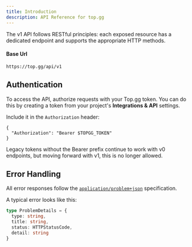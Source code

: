 ```yaml
---
title: Introduction
description: API Reference for top.gg
---
```


The v1 API follows RESTful principles: each exposed resource has a dedicated endpoint and supports the appropriate HTTP methods.

#### Base Url

```
https://top.gg/api/v1
```

## Authentication

To access the API, authorize requests with your Top.gg token. You can do this by creating a token from your project's **Integrations & API** settings.

Include it in the `Authorization` header:

```json:title=HTTP%20Headers
{
  "Authorization": "Bearer $TOPGG_TOKEN"
}
```

Legacy tokens without the Bearer prefix continue to work with v0 endpoints, but moving forward with v1, this is no longer allowed.

## Error Handling

All error responses follow the [`application/problem+json`](https://datatracker.ietf.org/doc/html/rfc7807) specification.  

A typical error looks like this:

```ts
type ProblemDetails = {
  type: string,
  title: string,
  status: HTTPStatusCode,
  detail: string
}
```